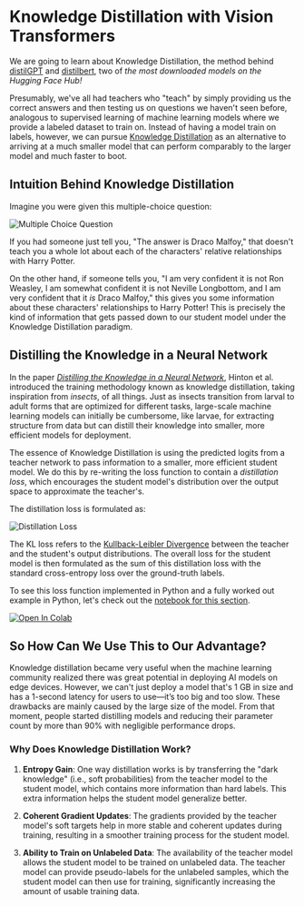 # Knowledge Distillation with Vision Transformers

We are going to learn about Knowledge Distillation, the method behind [distilGPT](https://huggingface.co/distilgpt2) and [distilbert](https://huggingface.co/distilbert-base-uncased-finetuned-sst-2-english), two of *the most downloaded models on the Hugging Face Hub!*

Presumably, we've all had teachers who "teach" by simply providing us the correct answers and then testing us on questions we haven't seen before, analogous to supervised learning of machine learning models where we provide a labeled dataset to train on. Instead of having a model train on labels, however, we can pursue [Knowledge Distillation](https://arxiv.org/abs/1503.02531) as an alternative to arriving at a much smaller model that can perform comparably to the larger model and much faster to boot.

## Intuition Behind Knowledge Distillation

Imagine you were given this multiple-choice question:

![Multiple Choice Question](https://huggingface.co/datasets/hf-vision/course-assets/resolve/main/multiple-choice-question.png)

If you had someone just tell you, "The answer is Draco Malfoy," that doesn't teach you a whole lot about each of the characters' relative relationships with Harry Potter.

On the other hand, if someone tells you, "I am very confident it is not Ron Weasley, I am somewhat confident it is not Neville Longbottom, and I am very confident that it *is* Draco Malfoy," this gives you some information about these characters' relationships to Harry Potter! This is precisely the kind of information that gets passed down to our student model under the Knowledge Distillation paradigm.

## Distilling the Knowledge in a Neural Network

In the paper [*Distilling the Knowledge in a Neural Network*](https://arxiv.org/abs/1503.02531), Hinton et al. introduced the training methodology known as knowledge distillation, taking inspiration from *insects*, of all things. Just as insects transition from larval to adult forms that are optimized for different tasks, large-scale machine learning models can initially be cumbersome, like larvae, for extracting structure from data but can distill their knowledge into smaller, more efficient models for deployment.

The essence of Knowledge Distillation is using the predicted logits from a teacher network to pass information to a smaller, more efficient student model. We do this by re-writing the loss function to contain a *distillation loss*, which encourages the student model's distribution over the output space to approximate the teacher's.

The distillation loss is formulated as:

![Distillation Loss](https://huggingface.co/datasets/hf-vision/course-assets/resolve/main/KL-Loss.png)

The KL loss refers to the [Kullback-Leibler Divergence](https://en.wikipedia.org/wiki/Kullback–Leibler_divergence) between the teacher and the student's output distributions. The overall loss for the student model is then formulated as the sum of this distillation loss with the standard cross-entropy loss over the ground-truth labels.

To see this loss function implemented in Python and a fully worked out example in Python, let's check out the [notebook for this section](https://github.com/johko/computer-vision-course/blob/main/notebooks/Unit%203%20-%20Vision%20Transformers/KnowledgeDistillation.ipynb).

<a target="_blank" href="https://colab.research.google.com/github/johko/computer-vision-course/blob/main/notebooks/Unit%203%20-%20Vision%20Transformers/KnowledgeDistillation.ipynb">
  <img src="https://colab.research.google.com/assets/colab-badge.svg" alt="Open In Colab"/>
</a>

## So How Can We Use This to Our Advantage?

Knowledge distillation became very useful when the machine learning community realized there was great potential in deploying AI models on edge devices. However, we can't just deploy a model that's 1 GB in size and has a 1-second latency for users to use—it’s too big and too slow. These drawbacks are mainly caused by the large size of the model. From that moment, people started distilling models and reducing their parameter count by more than 90% with negligible performance drops.

### Why Does Knowledge Distillation Work?

1. **Entropy Gain**: One way distillation works is by transferring the "dark knowledge" (i.e., soft probabilities) from the teacher model to the student model, which contains more information than hard labels. This extra information helps the student model generalize better.

2. **Coherent Gradient Updates**: The gradients provided by the teacher model's soft targets help in more stable and coherent updates during training, resulting in a smoother training process for the student model.

3. **Ability to Train on Unlabeled Data**: The availability of the teacher model allows the student model to be trained on unlabeled data. The teacher model can provide pseudo-labels for the unlabeled samples, which the student model can then use for training, significantly increasing the amount of usable training data.
